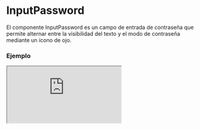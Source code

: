 
# InputPassword

El componente InputPassword es un campo de entrada de contraseña que permite alternar entre la visibilidad del texto y el modo de contraseña mediante un ícono de ojo.

### Ejemplo

<Iframe minHeightIframe="30dvh" src="https://fenextjs-component-storybook.vercel.app/iframe.html?args=&id=input-inputpassword--index&viewMode=story" />

### Importacion

Para importar el componente InputPassword, se puede hacer desde fenextjs

```tsx copy
import { InputPassword } from "fenextjs";
```

### Parametros

| Parametro | Tipo | Requerido | Default | Descripcion |
| --------- | ---- | --------- | ------- | ----------- |
| id | any | no | '' | ID del campo de entrada. |
| name | any | no | '' | Nombre del campo de entrada. |
| validator | FenextjsValidatorClass | no | undefined | Clase de validador de Fenextjs para la validación de la entrada. |
| label | any | no | '' | Texto de etiqueta que se muestra para el campo de entrada. |
| placeholder | string | no | '' | Texto que se muestra en el campo de entrada cuando está vacío. |
| defaultValue | string \| undefined \| null | no | undefined | Valor predeterminado para establecer en el campo de entrada. |
| onChange | (value: string) =\> void | no | undefined | Función que se ejecuta al cambiar el valor del input. |
| icon | ReactNode | no | undefined | Ícono utilizado para alternar entre el texto visible y la contraseña. |
| className | string | no | '' | Clase CSS para el contenedor del componente. |
| classNameContentEye | string | no | '' | Clase CSS para personalizar el ícono de alternancia. |
| disabled | boolean | no | false | Determina si el input está deshabilitado. |
| autoFocus | boolean | no | false | Determina si el input debe recibir foco automáticamente al cargarse. |

### Alternancia de visibilidad

El componente incluye un ícono que permite alternar entre mostrar el texto de la contraseña o mantenerlo oculto. El estado de visibilidad cambia entre 'text' y 'password' al hacer clic en el ícono.


### Storybook

Para ver el storybook del componente lo puede hacer con este [link](https://fenextjs-component-storybook.vercel.app/?path=/story/input-inputpassword--index)

### Usos

- Básico

```tsx copy
<InputPassword placeholder="Enter your password" />
```

- Con valor inicial

```tsx copy
<InputPassword value="mySecretPassword" />
```

- Personalización de clase

```tsx copy
<InputPassword className="custom-input" />
```

